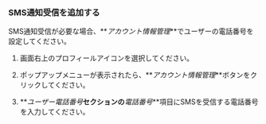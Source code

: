 ### SMS通知受信を追加する

SMS通知受信が必要な場合、**_アカウント情報管理_**でユーザーの電話番号を設定してください。 

1.  画面右上のプロフィールアイコンを選択してください。 

2.  ポップアップメニューが表示されたら、**_アカウント情報管理_**ボタンをクリックしてください。 

3.  **_ユーザー電話番号_**セクションの**_電話番号_**項目にSMSを受信する電話番号を入力してください。
